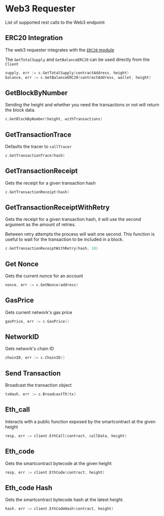 # Web3 Requester

List of supported rest calls to the Web3 endpoint

## ERC20 Integration

The web3 requester integrates with the [`ERC20` module](/lib/smartcontract/erc20)

The `GetTotalSupply` and `GetBalanceERC20` can be used directly from the `Client`

```go
supply, err := c.GetTotalSupply(contractAddress, height)
balance, err := c.GetBalanceERC20(contractAddress, wallet, height)
```

## GetBlockByNumber

Sending the height and whether you need the transactions or not will return the block data.

```go
c.GetBlockByNumber(height, withTransactions)
```

## GetTransactionTrace

Defaults the tracer to `callTracer`

```go
c.GetTransactionTrace(hash)
```

## GetTransactionReceipt

Gets the receipt for a given transaction hash

```go
c.GetTransactionReceipt(hash)
```

## GetTransactionReceiptWithRetry

Gets the receipt for a given transaction hash, it will use the second argument as the amount of retries.

Between retry attempts the process will wait one second. This function is useful to wait for the transaction to be included in a block.

```go
c.GetTransactionReceiptWithRetry(hash, 10)
```

## Get Nonce

Gets the current nonce for an account

```go
nonce, err := c.GetNonce(address)
```

## GasPrice

Gets current network's gas price

```go
gasPrice, err := c.GasPrice()
```

## NetworkID

Gets network's chain ID

```go
chainID, err := c.ChainID()
```

## Send Transaction

Broadcast the transaction object

```go
txHash, err := c.BroadcastTX(tx)
```

## Eth_call

Interacts with a public function exposed by the smartcontract at the given height

```go
resp, err := client.EthCall(contract, callData, height)
```

## Eth_code

Gets the smartcontract bytecode at the given height

```go
resp, err := client.EthCode(contract, height)
```

## Eth_code Hash

Gets the smartcontract bytecode hash at the latest height.

```go
hash, err := client.EthCodeHash(contract, height)
```
